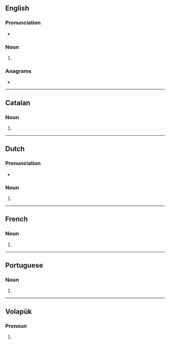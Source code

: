 {{also|ödes}}
==English==

===Pronunciation===
* {{rhymes|en|əʊdz}}

===Noun===
{{head|en|noun form}}

# {{plural of|en|ode}}

===Anagrams===
* {{anagrams|en|a=deos|Does|SOED|deos|deso|does|dose}}

----

==Catalan==

===Noun===
{{head|ca|noun form}}

# {{plural of|ca|oda}}

----

==Dutch==

===Pronunciation===
* {{audio|nl|Nl-odes.ogg|Audio}}

===Noun===
{{head|nl|noun plural form}}

# {{plural of|nl|ode}}

----

==French==

===Noun===
{{head|fr|noun plural form}}

# {{plural of|fr|ode}}

----

==Portuguese==

===Noun===
{{head|pt|noun plural form}}

# {{plural of|pt|ode}}

----

==Volapük==

===Pronoun===
{{head|vo|pronoun form}}

# {{inflection of|vo|od||dat|p}}